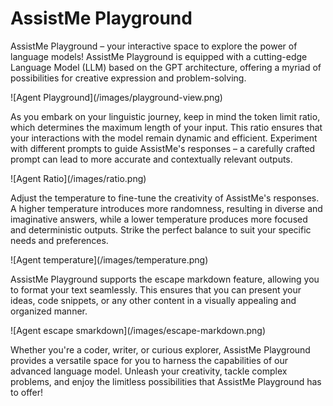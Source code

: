 # AssistMe Playground

AssistMe Playground – your interactive space to explore the power of language models! AssistMe Playground is equipped with a cutting-edge Language Model (LLM) based on the GPT architecture, offering a myriad of possibilities for creative expression and problem-solving.

<Frame>![Agent Playground](/images/playground-view.png)</Frame>

As you embark on your linguistic journey, keep in mind the token limit ratio, which determines the maximum length of your input. This ratio ensures that your interactions with the model remain dynamic and efficient. Experiment with different prompts to guide AssistMe's responses – a carefully crafted prompt can lead to more accurate and contextually relevant outputs.

<Frame>![Agent Ratio](/images/ratio.png)</Frame>

Adjust the temperature to fine-tune the creativity of AssistMe's responses. A higher temperature introduces more randomness, resulting in diverse and imaginative answers, while a lower temperature produces more focused and deterministic outputs. Strike the perfect balance to suit your specific needs and preferences.

<Frame>![Agent temperature](/images/temperature.png)</Frame>

AssistMe Playground supports the escape markdown feature, allowing you to format your text seamlessly. This ensures that you can present your ideas, code snippets, or any other content in a visually appealing and organized manner.

<Frame>![Agent escape smarkdown](/images/escape-markdown.png)</Frame>

Whether you're a coder, writer, or curious explorer, AssistMe Playground provides a versatile space for you to harness the capabilities of our advanced language model. Unleash your creativity, tackle complex problems, and enjoy the limitless possibilities that AssistMe Playground has to offer!
